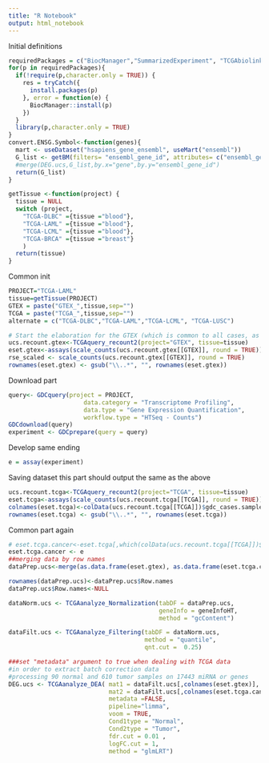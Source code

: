 ```yaml
---
title: "R Notebook"
output: html_notebook
---
```

Initial definitions
```r
requiredPackages = c("BiocManager","SummarizedExperiment", "TCGAbiolinks", "org.Hs.eg.db", "recount", "TCGAutils", "limma", "biomaRt")
for(p in requiredPackages){
  if(!require(p,character.only = TRUE)) {
    res = tryCatch({
      install.packages(p)  
    }, error = function(e) {
      BiocManager::install(p) 
    })
  }
  library(p,character.only = TRUE)
}
convert.ENSG.Symbol<-function(genes){
  mart <- useDataset("hsapiens_gene_ensembl", useMart("ensembl"))
  G_list <- getBM(filters= "ensembl_gene_id", attributes= c("ensembl_gene_id","hgnc_symbol"),values=genes,mart= mart)
  #merge(DEG.ucs,G_list,by.x="gene",by.y="ensembl_gene_id")
  return(G_list)
}

getTissue <-function(project) {
  tissue = NULL
  switch (project,
    "TCGA-DLBC" ={tissue ="blood"},
    "TCGA-LAML" ={tissue ="blood"},
    "TCGA-LCML" ={tissue ="blood"},
    "TCGA-BRCA" ={tissue ="breast"}
    )
  return(tissue)
}
```


Common init
```r
PROJECT="TCGA-LAML"
tissue=getTissue(PROJECT)
GTEX = paste("GTEX_",tissue,sep="")
TCGA = paste("TCGA_",tissue,sep="")
alternate = c("TCGA-DLBC","TCGA-LAML","TCGA-LCML", "TCGA-LUSC")

# Start the elaboration for the GTEX (which is common to all cases, as it contains normal cells)
ucs.recount.gtex<-TCGAquery_recount2(project="GTEX", tissue=tissue)
eset.gtex<-assays(scale_counts(ucs.recount.gtex[[GTEX]], round = TRUE))$counts
rse_scaled <- scale_counts(ucs.recount.gtex[[GTEX]], round = TRUE)
rownames(eset.gtex) <- gsub("\\..*", "", rownames(eset.gtex))
```

Download part
```r
query<- GDCquery(project = PROJECT,
                     data.category = "Transcriptome Profiling",
                     data.type = "Gene Expression Quantification",
                     workflow.type = "HTSeq - Counts")
GDCdownload(query)
experiment <- GDCprepare(query = query)
```

Develop same ending
```r
e = assay(experiment)

```

Saving dataset this part should output the same as the above
```r
ucs.recount.tcga<-TCGAquery_recount2(project="TCGA", tissue=tissue)  
eset.tcga<-assays(scale_counts(ucs.recount.tcga[[TCGA]], round = TRUE))$counts
colnames(eset.tcga)<-colData(ucs.recount.tcga[[TCGA]])$gdc_cases.samples.portions.analytes.aliquots.submitter_id
rownames(eset.tcga) <- gsub("\\..*", "", rownames(eset.tcga))
```

Common part again
```r
# eset.tcga.cancer<-eset.tcga[,which(colData(ucs.recount.tcga[[TCGA]])$gdc_cases.samples.sample_type=="Primary Tumor")]
eset.tcga.cancer <- e
##merging data by row names
dataPrep.ucs<-merge(as.data.frame(eset.gtex), as.data.frame(eset.tcga.cancer), by=0)

rownames(dataPrep.ucs)<-dataPrep.ucs$Row.names
dataPrep.ucs$Row.names<-NULL

dataNorm.ucs <- TCGAanalyze_Normalization(tabDF = dataPrep.ucs,
                                          geneInfo = geneInfoHT,
                                          method = "gcContent")

dataFilt.ucs <- TCGAanalyze_Filtering(tabDF = dataNorm.ucs,
                                      method = "quantile", 
                                      qnt.cut =  0.25)

###set "metadata" argument to true when dealing with TCGA data
#in order to extract batch correction data
#processing 90 normal and 610 tumor samples on 17443 miRNA or genes
DEG.ucs <- TCGAanalyze_DEA( mat1 = dataFilt.ucs[,colnames(eset.gtex)],
                            mat2 = dataFilt.ucs[,colnames(eset.tcga.cancer)],
                            metadata =FALSE,
                            pipeline="limma",
                            voom = TRUE,
                            Cond1type = "Normal",
                            Cond2type = "Tumor",
                            fdr.cut = 0.01 ,
                            logFC.cut = 1,
                            method = "glmLRT")
```

